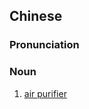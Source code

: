==Chinese==
{{zh-forms|s=空气净化器|type=23}}
{{wikipedia|lang=zh}}

===Pronunciation===
{{zh-pron
|m=kōngqì jìnghuàqì
|c=hung1 hei3 zing6 faa3 hei3
|cat=n
}}

===Noun===
{{zh-noun}}

# [[air purifier]]